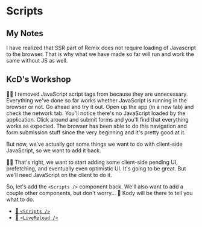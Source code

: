 # Scripts

## My Notes

I have realized that SSR part of Remix does not require loading of Javascript to the browser.
That is why what we have made so far will run and work the same without JS as well.

## KcD's Workshop

<EpicVideo url="https://www.epicweb.dev/workshops/full-stack-foundations/scripting/javascript-in-remix-from-optional-to-essential" />

🧝‍♂️ I removed JavaScript script tags from <InlineFile file="app/root.tsx" />
because they are unnecessary. Everything we've done so far works whether
JavaScript is running in the browser or not. Go ahead and try it out. Open up
the app (in a new tab) and check the network tab. You'll notice there's no
JavaScript loaded by the application. Click around and submit forms and you'll
find that everything works as expected. The browser has been able to do this
navigation and form submission stuff since the very beginning and it's pretty
good at it.

But now, we've actually got some things we want to do with client-side
JavaScript, so we want to add it back.

👨‍💼 That's right, we want to start adding some client-side pending UI,
prefetching, and eventually even optimistic UI. It's going to be great. But
we'll need JavaScript on the client to do it.

So, let's add the `<Scripts />` component back. We'll also want to add a couple
other components, but don't worry... 🐨 Kody will be there to tell you what to
do.

- [📜 `<Scripts />`](https://remix.run/docs/en/main/components/scripts)
- [📜 `<LiveReload />`](https://remix.run/docs/en/main/components/live-reload)
